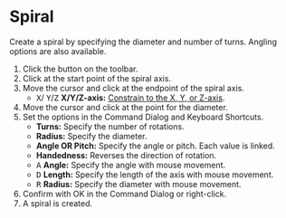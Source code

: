 
# Spiral

<Reference shortcut='' command='Spiral' button='Toolbar' />

Create a spiral by specifying the diameter and number of turns. Angling options are also available.

1. Click the button <ButtonIcon type="button-spiral" /> on the toolbar.
2. Click at the start point of the spiral axis.
3. Move the cursor and click at the endpoint of the spiral axis.
   - <kbd>X</kbd>/ <kbd>Y</kbd>/<kbd>Z</kbd> **X/Y/Z-axis:** [Constrain to the X, Y, or Z-axis](./sketching-essentials#constrain-to-an-axis).
4. Move the cursor and click at the point for the diameter.
5. Set the options in the Command Dialog and Keyboard Shortcuts.
   - **Turns:** Specify the number of rotations.
   - **Radius:** Specify the diameter.
   - **Angle OR Pitch:** Specify the angle or pitch. Each value is linked.
   - **Handedness:** Reverses the direction of rotation.
   - <kbd>A</kbd> **Angle:** Specify the angle with mouse movement.
   - <kbd>D</kbd> **Length:** Specify the length of the axis with mouse movement.
   - <kbd>R</kbd> **Radius:** Specify the diameter with mouse movement.
6. Confirm with OK in the Command Dialog or right-click.
7. A spiral is created.

<VideoPlayer fileName="spiral"/>